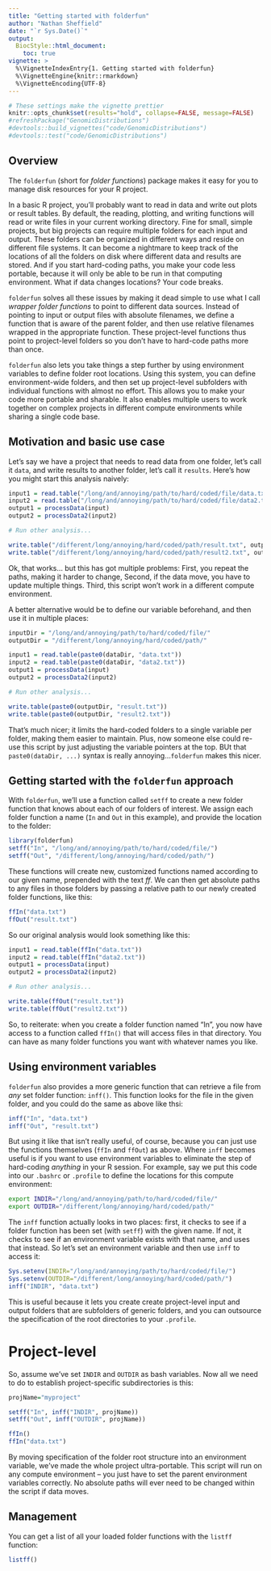 ```yaml
---
title: "Getting started with folderfun"
author: "Nathan Sheffield"
date: "`r Sys.Date()`"
output: 
  BiocStyle::html_document:
    toc: true
vignette: >
  %\VignetteIndexEntry{1. Getting started with folderfun}
  %\VignetteEngine{knitr::rmarkdown}
  %\VignetteEncoding{UTF-8}
---
```


```r
# These settings make the vignette prettier
knitr::opts_chunk$set(results="hold", collapse=FALSE, message=FALSE)
#refreshPackage("GenomicDistributions")
#devtools::build_vignettes("code/GenomicDistributions")
#devtools::test("code/GenomicDistributions")
```

## Overview

The `folderfun` (short for *folder functions*) package makes it easy for you to manage disk resources for your R project.

In a basic R project, you'll probably want to read in data and write out plots or result tables. By default, the reading, plotting, and writing functions will read or write files in your current working directory. Fine for small, simple projects, but big projects can require multiple folders for each input and output. These folders can be organized in different ways and reside on different file systems. It can become a nightmare to keep track of the locations of all the folders on disk where different data and results are stored. And if you start hard-coding paths, you make your code less portable, because it will only be able to be run in that computing environment. What if data changes locations? Your code breaks.

`folderfun` solves all these issues by making it dead simple to use what I call *wrapper folder functions* to point to different data sources. Instead of pointing to input or output files with absolute filenames, we define a function that is aware of the parent folder, and then use relative filenames wrapped in the appropriate function. These project-level functions thus point to project-level folders so you don't have to hard-code paths more than once.

`folderfun` also lets you take things a step further by using environment variables to define folder root locations. Using this system, you can define environment-wide folders, and then set up project-level subfolders with individual functions with almost no effort. This allows you to make your code more portable and sharable. It also enables multiple users to work together on complex projects in different compute environments while sharing a single code base.

## Motivation and basic use case

Let's say we have a project that needs to read data from one folder, let's call it `data`, and write results to another folder, let's call it `results`. Here's how you might start this analysis naively:

```r
input1 = read.table("/long/and/annoying/path/to/hard/coded/file/data.txt")
input2 = read.table("/long/and/annoying/path/to/hard/coded/file/data2.txt")
output1 = processData(input)
output2 = processData2(input2)

# Run other analysis...

write.table("/different/long/annoying/hard/coded/path/result.txt", output1)
write.table("/different/long/annoying/hard/coded/path/result2.txt", output2)
```

Ok, that works... but this has got multiple problems: First, you repeat the paths,  making it harder to change, Second, if the data move, you have to update multiple things. Third, this script won't work in a different compute environment.

A better alternative would be to define our variable beforehand, and then use it in multiple places:

```r
inputDir = "/long/and/annoying/path/to/hard/coded/file/"
outputDir = "/different/long/annoying/hard/coded/path/"

input1 = read.table(paste0(dataDir, "data.txt"))
input2 = read.table(paste0(dataDir, "data2.txt"))
output1 = processData(input)
output2 = processData2(input2)

# Run other analysis...

write.table(paste0(outputDir, "result.txt"))
write.table(paste0(outputDir, "result2.txt"))
```

That's much nicer; it limits the hard-coded folders to a single variable per folder, making them easier to maintain. Plus, now someone else could re-use this script by just adjusting the variable pointers at the top. BUt that `paste0(dataDir, ...)` syntax is really annoying...`folderfun` makes this nicer.


## Getting started with the `folderfun` approach

With `folderfun`, we'll use a function called `setff` to create a new folder function that knows about each of our folders of interest. We assign each folder function a name (`In` and `Out` in this example), and provide the location to the folder:


```r
library(folderfun)
setff("In", "/long/and/annoying/path/to/hard/coded/file/")
setff("Out", "/different/long/annoying/hard/coded/path/")

```

These functions will create new, customized functions named according to our given name, prepended with the text *ff*. We can then get absolute paths to any files in those folders by passing a relative path to our newly created folder functions, like this:

```r

ffIn("data.txt")
ffOut("result.txt")
```

So our original analysis would look something like this:

```r

input1 = read.table(ffIn("data.txt"))
input2 = read.table(ffIn("data2.txt"))
output1 = processData(input)
output2 = processData2(input2)

# Run other analysis...

write.table(ffOut("result.txt"))
write.table(ffOut("result2.txt"))
```

So, to reiterate: when you create a folder function named "In", you now have access to a function called `ffIn()` that will access files in that directory. You can have as many folder functions you want with whatever names you like.

## Using environment variables

`folderfun` also provides a more generic function that can retrieve a file from *any* set folder function: `inff()`. This function looks for the file in the given folder, and you could do the same as above like thsi:

```r
inff("In", "data.txt")
inff("Out", "result.txt")
```

But using it like that isn't really useful, of course, because you can just use the functions themselves (`ffIn` and `ffOut`) as above. Where `inff` becomes useful is if you want to use environment variables to eliminate the step of hard-coding *anything* in your R session. For example, say we put this code into our `.bashrc` or `.profile` to define the locations for this compute environment:

```bash
export INDIR="/long/and/annoying/path/to/hard/coded/file/"
export OUTDIR="/different/long/annoying/hard/coded/path/"
```

The `inff` function actually looks in two places: first, it checks to see if a folder function has been set (with `setff`) with the given name. If not, it checks to see if an environment variable exists with that name, and uses that instead. So let's set an environment variable and then use `inff` to access it:

```r
Sys.setenv(INDIR="/long/and/annoying/path/to/hard/coded/file/")
Sys.setenv(OUTDIR="/different/long/annoying/hard/coded/path/")
inff("INDIR", "data.txt")
```

This is useful because it lets you create create project-level input and output folders that are subfolders of generic folders, and you can outsource the specification of the root directories to your `.profile`.

# Project-level 

So, assume we've set `INDIR` and `OUTDIR` as bash variables. Now all we need to do to establish project-specific subdirectories is this:

```r
projName="myproject"

setff("In", inff("INDIR", projName))
setff("Out", inff("OUTDIR", projName))

ffIn()
ffIn("data.txt")

```

By moving specification of the folder root structure into an environment variable, we've made the whole project ultra-portable. This script will run on any compute environment -- you just have to set the parent environment variables correctly.  No absolute paths will ever need to be changed within the script if data moves.

## Management

You can get a list of all your loaded folder functions with the `listff` function:

```r

listff()

```